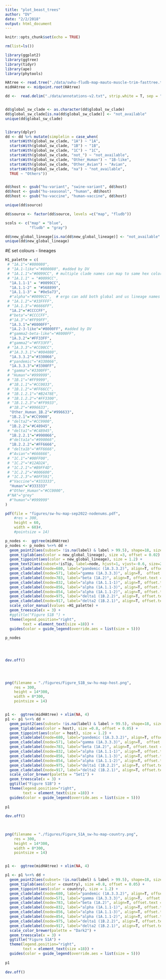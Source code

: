 ```yaml
---
title: "plot_beast_trees"
author: "DV"
date: "2/2/2018"
output: html_document
---
```


```r
knitr::opts_chunk$set(echo = TRUE)
```

```r
rm(list=ls()) 
```

```r
library(ggplot2)
library(ggtree)
library(tidyr)
library(ape)
library(phytools)
```

```r
HAtree <- read.tree("./data/swhu-fludb-map-mauto-muscle-trim-fasttree.tre")
midHAtree <- midpoint.root(HAtree)
```

```r
dd <-  read.delim("./data/annotations-v2.txt", strip.white = T, sep = "\t")


dd$global_sw_clade <- as.character(dd$global_sw_clade)
dd$global_sw_clade[is.na(dd$global_sw_clade)] <- "not_available"
unique(dd$global_sw_clade)


library(dplyr)
dd <- dd %>% mutate(simplelin = case_when(
  startsWith(global_sw_clade, "1A") ~ "1A",
  startsWith(global_sw_clade, "1B") ~ "1B",
  startsWith(global_sw_clade, "1C") ~ "1C",
  startsWith(global_sw_clade, "not_") ~ "not_available",
  startsWith(global_sw_clade, "Other_Human") ~ "1B-like",
  startsWith(global_sw_clade, "Other_Avian") ~ "Avian",
  startsWith(global_sw_clade, "na") ~ "not_available",
  TRUE ~ "Others"))


dd$host <- gsub("hu-variant", "swine-variant", dd$host)
dd$host <- gsub("hu-seasonal", "human", dd$host)
dd$host <- gsub("hu-vaccine", "human-vaccine", dd$host)

unique(dd$source)

dd$source <- factor(dd$source, levels =c("map", "fludb"))

scols <- c("map" = "blue",
           "fludb" = "gray")

dd$new_global_lineage[is.na(dd$new_global_lineage)] <- "not_available"
unique(dd$new_global_lineage)
```

#£ set colours - lineages

```r

H1_palette = c(
 # "1A.1"="#800080",
 # "1A.1-like"="#800080", #added by DV
 # "1A.1.1"="#0099CC", # multiple clade names can map to same hex color
 # "1A.1.1" = "#0099CC",
  "1A.1.1-1" = "#0099CC",
  "1A.1.1-2" = "#568899",
  "1A.1.1-3" = "#0e5a73",
  #"alpha"="#0099CC",  # ergo can add both global and us lineage names as needed
 # "1A.1.2"="#33FFFF",  
 # "1A.1.3"="#6666FF", 
  "1A.2"="#CCCCFF",
  #"beta"="#CCCCFF",    
  #"1A.3"="#FF99FF",
  "1A.3.1"="#8000FF",
  "1A.2-3-like"="#8000FF", #added by DV
  #"gamma2-beta-like"="#8000FF",
  "1A.3.2"="#FF33FF",
  #"gamma2"="#FF33FF",
 # "1A.3.3"="#CC00CC",
  #"1A.3.3.1"="#004080",
  "1A.3.3.2"="#330066",
  #"pandemic"="#330066",
  "1A.3.3.3"="#3300FF",
 # "gamma"="#3300FF",
 # "Human"="#999999",
 # "1B.1"="#FF9999",
  #"1B.1.1"="#CC0033",
 # "1B.1.2"="#FF66CC",
 # "1B.1.2.1"="#B2478E",
 # "1B.1.2.2"="#FF3300",
 # "1B.1.2.3"="#FF9933",
  #"1B.2"="#996633",
  "Other_Human_1B.2"="#996633",
  "1B.2.1"="#CC9900",
 # "delta2"="#CC9900",
  "1B.2.2"="#C48945",
 # "delta1"="#C48945",
  "1B.2.2.1"="#990066",
  #"delta1a"="#990066",
  "1B.2.2.2"="#FF6666",
 # "delta1b"="#FF6666",
  #"Avian"="#666666",
 # "1C.1"="#00FF00",
 # "1C.2"="#12AD2A",
 # "1C.2.1"="#B9FF4D",
 # "1C.2.2"="#006600",
 # "1C.2.3"="#0FF591",
  #"Vaccine"="#333333",
  "Human"="#333333"
  #"Other_Human"="#CC0000",
 #"NA"="grey"
  #"human"="#999999"
)
```

```r
pdf(file = "figures/sw-hu-map-sep2022-nodenums.pdf", 
    #res = 300,
    height = 60,
    width = 60)#,
    #pointsize = 14)

p_nodes <-  ggtree(midHAtree) 
p_nodes <- p_nodes %<+% dd +
  geom_point2(aes(subset= !is.na(label) & label > 99.5), shape=18, size=1) +
  geom_tiplab(aes(color = new_global_lineage), size =3, offset = 0.02) +
  geom_tippoint(aes(color = new_global_lineage), size = 1.2) +
  geom_text2(aes(subset=!isTip, label=node, hjust=1, vjust=-0.6, size=2)) + 
  geom_cladelabel(node=680, label="pandemic (1A.3.3.2)", align=T, offset.text = 0.06, offset = 1.2) +
  geom_cladelabel(node=571, label="gamma (1A.3.3.3)", align=T,  offset.text = 0.06, offset = 1.2) +
  geom_cladelabel(node=783, label="beta (1A.2)", align=T, offset.text = 0.06, offset = 1.2) +
  geom_cladelabel(node=832, label="alpha (1A.1.1-1)", align=T, offset.text = 0.06, offset = 1.2) +
  geom_cladelabel(node=856, label="alpha (1A.1.1-3)", align=T, offset.text = 0.06, offset = 1.2) +
  geom_cladelabel(node=854, label="alpha (1A.1.1-2)", align=T, offset.text = 0.06, offset = 1.2) +
  geom_cladelabel(node=975, label="delta1 (1B.2.2)", align=T, offset.text = 0.06, offset = 1.2) +
  geom_cladelabel(node=917, label="delta2 (1B.2.1)", align=T, offset.text = 0.06, offset = 1.2) +
  scale_color_manual(values =H1_palette) +
  geom_treescale(x = 3) + 
  #ggtitle("Figure S1B ") +
  theme(legend.position="right",
        text = element_text(size =18)) +
  guides(color = guide_legend(override.aes = list(size = 5)))
  
p_nodes
 



dev.off()

  
         
```

```r

png(filename = "./figures/Figure_S1B_sw-hu-map-host.png", 
    res = 300,
    height = 14*300,
    width = 8*300,
    pointsize = 14)


p1 <-  ggtree(midHAtree) + xlim(NA, 4) 
p1 <- p1 %<+% dd +
  geom_point2(aes(subset= !is.na(label) & label > 99.5), shape=18, size=1) +
  geom_tiplab(aes(color = host), size =0.8, offset = 0.05) +
  geom_tippoint(aes(color = host), size = 1.2) +
  geom_cladelabel(node=680, label="pandemic (1A.3.3.2)", align=T, offset.text = 0.06, offset = 1.2) +
  geom_cladelabel(node=571, label="gamma (1A.3.3.3)", align=T,  offset.text = 0.06, offset = 1.2) +
  geom_cladelabel(node=783, label="beta (1A.2)", align=T, offset.text = 0.06, offset = 1.2) +
  geom_cladelabel(node=832, label="alpha (1A.1.1-1)", align=T, offset.text = 0.06, offset = 1.2) +
  geom_cladelabel(node=856, label="alpha (1A.1.1-3)", align=T, offset.text = 0.06, offset = 1.2) +
  geom_cladelabel(node=854, label="alpha (1A.1.1-2)", align=T, offset.text = 0.06, offset = 1.2) +
  geom_cladelabel(node=975, label="delta1 (1B.2.2)", align=T, offset.text = 0.06, offset = 1.2) +
  geom_cladelabel(node=917, label="delta2 (1B.2.1)", align=T, offset.text = 0.06, offset = 1.2) +
  scale_color_brewer(palette = "Set1") +
  geom_treescale(x = 3) + 
  ggtitle("Figure S1B") +
  theme(legend.position="right",
        text = element_text(size =18)) +
  guides(color = guide_legend(override.aes = list(size = 5)))
  
p1
 
dev.off()
  
         
```

```r
png(filename = "./figures/Figure_S1A_sw-hu-map-country.png", 
    res = 300,
    height = 14*300,
    width = 8*300,
    pointsize = 14)


p1 <-  ggtree(midHAtree) + xlim(NA, 4) 

p1 <- p1 %<+% dd +
  geom_point2(aes(subset= !is.na(label) & label > 99.5), shape=18, size=1) +
  geom_tiplab(aes(color = country), size =0.8, offset = 0.05) +
  geom_tippoint(aes(color = country), size = 1.2) +
  geom_cladelabel(node=680, label="pandemic (1A.3.3.2)", align=T, offset.text = 0.06, offset = 1.2) +
  geom_cladelabel(node=571, label="gamma (1A.3.3.3)", align=T,  offset.text = 0.06, offset = 1.2) +
  geom_cladelabel(node=783, label="beta (1A.2)", align=T, offset.text = 0.06, offset = 1.2) +
  geom_cladelabel(node=832, label="alpha (1A.1.1-1)", align=T, offset.text = 0.06, offset = 1.2) +
  geom_cladelabel(node=856, label="alpha (1A.1.1-3)", align=T, offset.text = 0.06, offset = 1.2) +
  geom_cladelabel(node=854, label="alpha (1A.1.1-2)", align=T, offset.text = 0.06, offset = 1.2) +
  geom_cladelabel(node=975, label="delta1 (1B.2.2)", align=T, offset.text = 0.06, offset = 1.2) +
  geom_cladelabel(node=917, label="delta2 (1B.2.1)", align=T, offset.text = 0.06, offset = 1.2) +
  scale_color_brewer(palette = "Dark2") +
  geom_treescale(x = 3) + 
  ggtitle("Figure S1A") +
  theme(legend.position="right",
        text = element_text(size =18)) +
  guides(color = guide_legend(override.aes = list(size = 5)))
  
p1
 
dev.off()
```
